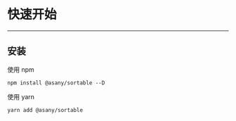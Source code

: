
<Meta title="综述/快速开始" />

# 快速开始
---

## 安装

使用 npm 
```
npm install @asany/sortable --D
```

使用 yarn
```
yarn add @asany/sortable
```